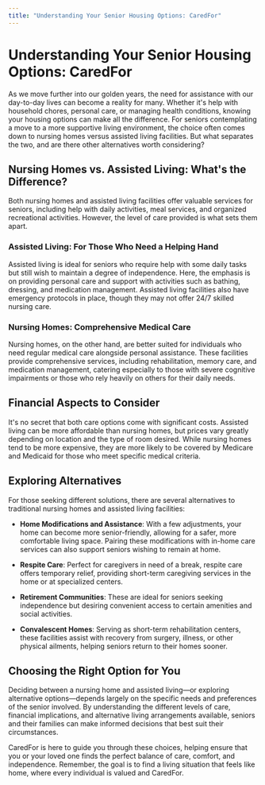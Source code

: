```yaml
---
title: "Understanding Your Senior Housing Options: CaredFor"
---
```


# Understanding Your Senior Housing Options: CaredFor

As we move further into our golden years, the need for assistance with our day-to-day lives can become a reality for many. Whether it's help with household chores, personal care, or managing health conditions, knowing your housing options can make all the difference. For seniors contemplating a move to a more supportive living environment, the choice often comes down to nursing homes versus assisted living facilities. But what separates the two, and are there other alternatives worth considering?

## Nursing Homes vs. Assisted Living: What's the Difference?

Both nursing homes and assisted living facilities offer valuable services for seniors, including help with daily activities, meal services, and organized recreational activities. However, the level of care provided is what sets them apart.

### Assisted Living: For Those Who Need a Helping Hand

Assisted living is ideal for seniors who require help with some daily tasks but still wish to maintain a degree of independence. Here, the emphasis is on providing personal care and support with activities such as bathing, dressing, and medication management. Assisted living facilities also have emergency protocols in place, though they may not offer 24/7 skilled nursing care. 

### Nursing Homes: Comprehensive Medical Care

Nursing homes, on the other hand, are better suited for individuals who need regular medical care alongside personal assistance. These facilities provide comprehensive services, including rehabilitation, memory care, and medication management, catering especially to those with severe cognitive impairments or those who rely heavily on others for their daily needs.

## Financial Aspects to Consider

It's no secret that both care options come with significant costs. Assisted living can be more affordable than nursing homes, but prices vary greatly depending on location and the type of room desired. While nursing homes tend to be more expensive, they are more likely to be covered by Medicare and Medicaid for those who meet specific medical criteria.

## Exploring Alternatives

For those seeking different solutions, there are several alternatives to traditional nursing homes and assisted living facilities:

- **Home Modifications and Assistance**: With a few adjustments, your home can become more senior-friendly, allowing for a safer, more comfortable living space. Pairing these modifications with in-home care services can also support seniors wishing to remain at home.

- **Respite Care**: Perfect for caregivers in need of a break, respite care offers temporary relief, providing short-term caregiving services in the home or at specialized centers.

- **Retirement Communities**: These are ideal for seniors seeking independence but desiring convenient access to certain amenities and social activities.

- **Convalescent Homes**: Serving as short-term rehabilitation centers, these facilities assist with recovery from surgery, illness, or other physical ailments, helping seniors return to their homes sooner.

## Choosing the Right Option for You

Deciding between a nursing home and assisted living—or exploring alternative options—depends largely on the specific needs and preferences of the senior involved. By understanding the different levels of care, financial implications, and alternative living arrangements available, seniors and their families can make informed decisions that best suit their circumstances.

CaredFor is here to guide you through these choices, helping ensure that you or your loved one finds the perfect balance of care, comfort, and independence. Remember, the goal is to find a living situation that feels like home, where every individual is valued and CaredFor.
